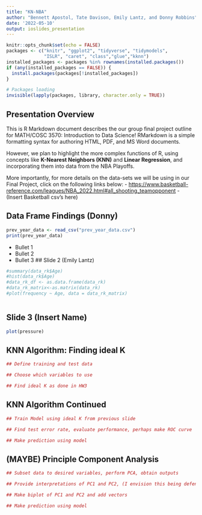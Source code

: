 ```yaml
---
title: "KN-NBA"
author: "Bennett Apostol, Tate Davison, Emily Lantz, and Donny Robbins"
date: '2022-05-10'
output: ioslides_presentation
---
```


```r
knitr::opts_chunk$set(echo = FALSE)
packages <- c("knitr", "ggplot2", "tidyverse", "tidymodels", 
              "ISLR", "caret", "class","glue","kknn")
installed_packages <- packages %in% rownames(installed.packages())
if (any(installed_packages == FALSE)) {
  install.packages(packages[!installed_packages])
}

# Packages loading
invisible(lapply(packages, library, character.only = TRUE))
```

## Presentation Overview

This is R Markdown document describes the our group final project outline for MATH/COSC 3570: Introduction to Data Science! RMarkdown is a simple formatting syntax for authoring HTML, PDF, and MS Word documents. 

However, we plan to highlight the more complex functions of R, using concepts like **K-Nearest Neighbors (KNN)** and **Linear Regression**, and incorporating them into data from the NBA Playoffs. 

More importantly, for more details on the data-sets we will be using in our Final Project, click on the following links below:
- <https://www.basketball-reference.com/leagues/NBA_2022.html#all_shooting_teamopponent>
- (Insert Basketball csv's here)

## Data Frame Findings (Donny)
```r
prev_year_data <- read_csv("prev_year_data.csv")
print(prev_year_data)
```
- Bullet 1
- Bullet 2
- Bullet 3
## Slide 2 (Emily Lantz)

```r
#summary(data_rk$Age)
#hist(data_rk$Age)
#data_rk_df <- as.data.frame(data_rk)
#data_rk_matrix<-as.matrix(data_rk)
#plot(frequency ~ Age, data = data_rk_matrix)



```

## Slide 3 (Insert Name)

```r
plot(pressure)
```


## KNN Algorithm: Finding ideal K

```r
## Define training and test data

## Choose which variables to use

## Find ideal K as done in HW3


```


## KNN Algorithm Continued

```r

## Train Model using ideal K from previous slide

## Find test error rate, evaluate performance, perhaps make ROC curve 

## Make prediction using model 

```

## (MAYBE) Principle Component Analysis

```r
## Subset data to desired variables, perform PCA, obtain outputs

## Provide interpretations of PC1 and PC2, (I envision this being defensive and offensive aptitude)

## Make biplot of PC1 and PC2 and add vectors 

## Make prediction using model

```




